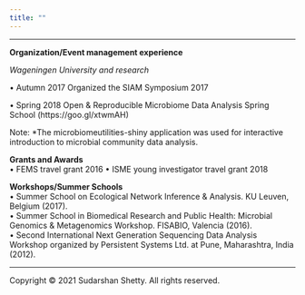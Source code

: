 ```yaml
---
title: ""
---
```

  

-------------------
  
**Organization/Event management experience**  

*Wageningen University and research*  	

•	Autumn 2017	Organized the SIAM Symposium 2017  

•	Spring 2018	Open & Reproducible Microbiome Data Analysis Spring School (https://goo.gl/xtwmAH)   

Note: *The microbiomeutilities-shiny application was used for interactive introduction to microbial community data analysis.  

  
**Grants and Awards**  
• FEMS travel grant 2016
• ISME young investigator travel grant 2018  

**Workshops/Summer Schools**  
•	Summer School on Ecological Network Inference & Analysis. KU Leuven, Belgium (2017).  
•	Summer School in Biomedical Research and Public Health: Microbial Genomics & Metagenomics Workshop. FISABIO, Valencia (2016).  
•	Second International Next Generation Sequencing Data Analysis Workshop organized by Persistent Systems Ltd. at Pune, Maharashtra, India (2012).  



---------  
<div class="column-left">  
</div> 

<p>Copyright &copy; 2021 Sudarshan Shetty. All rights reserved.</p>
